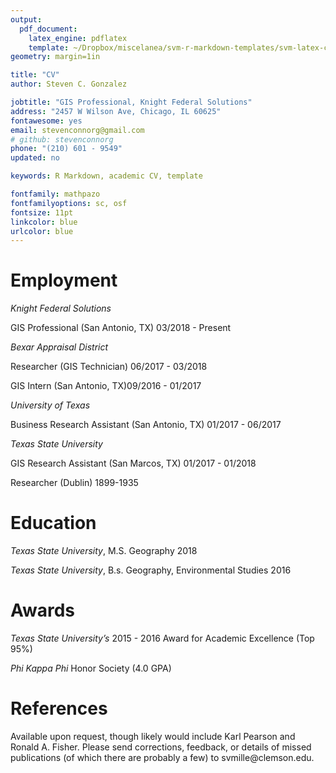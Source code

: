 ```yaml
---
output: 
  pdf_document:
    latex_engine: pdflatex
    template: ~/Dropbox/miscelanea/svm-r-markdown-templates/svm-latex-cv.tex
geometry: margin=1in

title: "CV"
author: Steven C. Gonzalez

jobtitle: "GIS Professional, Knight Federal Solutions"
address: "2457 W Wilson Ave, Chicago, IL 60625"
fontawesome: yes
email: stevenconnorg@gmail.com
# github: stevenconnorg
phone: "(210) 601 - 9549"
updated: no

keywords: R Markdown, academic CV, template

fontfamily: mathpazo
fontfamilyoptions: sc, osf
fontsize: 11pt
linkcolor: blue
urlcolor: blue
---
```


# Employment

*Knight Federal Solutions*

GIS Professional (San Antonio, TX) \hfill 03/2018 - Present

*Bexar Appraisal District*

Researcher (GIS Technician) \hfill 06/2017 - 03/2018

GIS Intern (San Antonio, TX)\hfill 09/2016 - 01/2017


*University of Texas*

Business Research Assistant (San Antonio, TX) \hfill 01/2017 - 06/2017


*Texas State University*

GIS Research Assistant (San Marcos, TX) \hfill 01/2017 - 01/2018

Researcher (Dublin) \hfill 1899-1935


# Education

*Texas State University*, M.S. Geography \hfill 2018

*Texas State University*, B.s. Geography,  Environmental Studies \hfill 2016

# Awards

*Texas State University's* 2015 - 2016 Award for Academic Excellence (Top 95%)

*Phi Kappa Phi* Honor Society (4.0 GPA)


# References

Available upon request, though likely would include Karl Pearson and Ronald A. Fisher. Please send corrections, feedback, or details of missed publications (of which there are probably a few) to svmille@clemson.edu.
